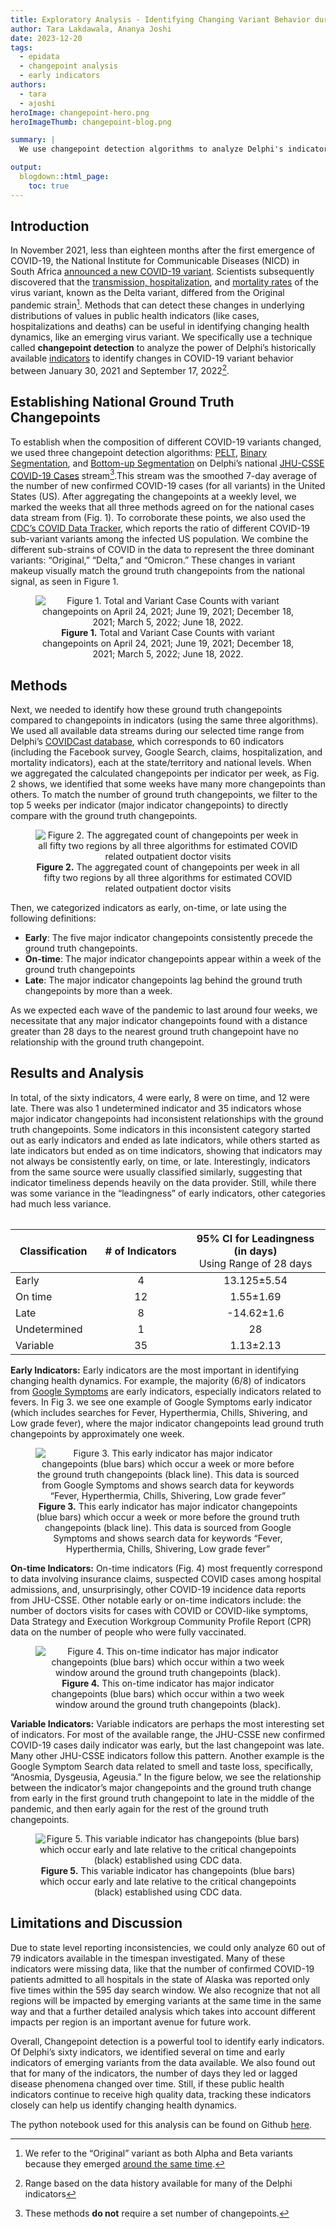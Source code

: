 ```yaml
---
title: Exploratory Analysis - Identifying Changing Variant Behavior during a Pandemic
author: Tara Lakdawala, Ananya Joshi
date: 2023-12-20
tags:
  - epidata
  - changepoint analysis
  - early indicators
authors:
  - tara
  - ajoshi
heroImage: changepoint-hero.png
heroImageThumb: changepoint-blog.png

summary: | 
  We use changepoint detection algorithms to analyze Delphi's indicators and classify them as early, on-time, late, undefined, or undetermined. 

output:
  blogdown::html_page:
    toc: true
---
```



## Introduction

In November 2021, less than eighteen months after the first emergence of COVID-19, the National Institute for Communicable Diseases (NICD) in South Africa [announced a new COVID-19 variant](https://www.nicd.ac.za/covid-19-update-delta-variant-in-south-africa/). Scientists subsequently discovered that the [transmission, hospitalization](https://www.yalemedicine.org/news/covid-19-variants-of-concern-omicron), and [mortality rates](https://www.ncbi.nlm.nih.gov/pmc/articles/PMC10125879/) of the virus variant, known as the Delta variant, differed from the Original pandemic strain^[We refer to the “Original” variant as both Alpha and Beta variants because they emerged [around the same time](https://www.verywellhealth.com/covid-variants-timeline-6741198#toc-b117-alpha).]. Methods that can detect these changes in underlying distributions of values in public health indicators (like cases, hospitalizations and deaths) can be useful in identifying changing health dynamics, like an emerging virus variant. We specifically use a technique called **changepoint detection** to analyze the power of Delphi’s historically available [indicators](https://cmu-delphi.github.io/delphi-epidata/api/covidcast_signals.html) to identify changes in COVID-19 variant behavior between January 30, 2021 and September 17, 2022^[Range based on the data history available for many of the Delphi indicators]. 

## Establishing National Ground Truth Changepoints

To establish when the composition of different COVID-19 variants changed, we used three changepoint detection algorithms: [PELT](https://centre-borelli.github.io/ruptures-docs/user-guide/detection/pelt/), [Binary Segmentation](https://centre-borelli.github.io/ruptures-docs/user-guide/detection/binseg/), and [Bottom-up Segmentation](https://centre-borelli.github.io/ruptures-docs/user-guide/detection/bottomup/) on Delphi’s national [JHU-CSSE COVID-19 Cases](https://cmu-delphi.github.io/delphi-epidata/api/covidcast-signals/jhu-csse.html) stream^[These methods **do not** require a set number of changepoints.].This stream was the smoothed 7-day average of the number of new confirmed COVID-19 cases (for all variants) in the United States (US). After aggregating the changepoints at a weekly level, we marked the weeks that all three methods agreed on for the national cases data stream from (Fig. 1). To corroborate these points, we also used the [CDC’s COVID Data Tracker](https://covid.cdc.gov/covid-data-tracker/#variant-proportions), which reports the ratio of different COVID-19 sub-variant variants among the infected US population. We combine the different sub-strains of COVID in the data to represent the three dominant variants: “Original,” “Delta,” and “Omicron.” These changes in variant makeup visually match the ground truth changepoints from the national signal, as seen in Figure 1.

<center>
![**Figure 1.** Total and Variant Case Counts with variant changepoints on April 24, 2021; June 19, 2021; December 18, 2021; March 5, 2022; June 18, 2022.](/blog/2023-12-20-changepoint_explore_files/image3.png)
</center>

## Methods

Next, we needed to identify how these ground truth changepoints compared to changepoints in indicators (using the same three algorithms). We used all available data streams during our selected time range from Delphi’s [COVIDCast database](https://cmu-delphi.github.io/delphi-epidata/), which corresponds to 60 indicators (including the Facebook survey, Google Search, claims, hospitalization, and mortality indicators), each at the state/territory and national levels. When we aggregated the calculated changepoints per indicator per week, as Fig. 2 shows, we identified that some weeks have many more changepoints than others. To match the number of ground truth changepoints, we filter to the top 5 weeks per indicator (major indicator changepoints) to directly compare with the ground truth changepoints. 

<center>
![**Figure 2.** The aggregated count of changepoints per week in all fifty two regions by all three algorithms for estimated COVID related outpatient doctor visits](/blog/2023-12-20-changepoint_explore_files/image5.png)</center>

Then, we categorized indicators as early, on-time, or late using the following definitions: 

- **Early**: The five major indicator changepoints consistently precede the ground truth changepoints. 
- **On-time**: The major indicator changepoints appear within a week of the ground truth changepoints
- **Late**: The  major indicator changepoints lag behind the ground truth changepoints by more than a week. 

As we expected each wave of the pandemic to last around four weeks, we necessitate that any major indicator changepoints found with a distance greater than 28 days to the nearest ground truth changepoint have no relationship with the ground truth changepoint.

## Results and Analysis

In total, of the sixty indicators, 4 were early, 8 were on time, and 12 were late. There was also 1 undetermined indicator and 35 indicators whose major indicator changepoints had inconsistent relationships with the ground truth changepoints. Some indicators in this inconsistent category started out as early indicators and ended as late indicators, while others started as late indicators but ended as on time indicators, showing that indicators may not always be consistently early, on time, or late. 
Interestingly, indicators from the same source were usually classified similarly, suggesting that indicator timeliness depends heavily on the data provider. Still, while there was some variance in the "leadingness" of early indicators, other categories had much less variance. 

<center>
<table>
|<span style='text-align: left;'>Classification</span>              | # of Indicators |95% CI for Leadingness (in days)  </br> <span style="font-weight:normal">Using Range of 28 days</span> |
|-----------------------|:----------------------:|:-----------------------------------:|
| Early            | 4     | 13.125±5.54                       |
| On time          | 12    | 1.55±1.69                         |
| Late             | 8     | -14.62±1.6                        |
| Undetermined    | 1     | 28                                |
| Variable        | 35    | 1.13±2.13                         |
</center>
</table>

**Early Indicators:** Early indicators are the most important in identifying changing health dynamics. For example, the majority (6/8) of indicators from [Google Symptoms](https://cmu-delphi.github.io/delphi-epidata/api/covidcast-signals/google-symptoms.html#symptom-set) are early indicators, especially indicators related to fevers. In Fig 3. we see one example of Google Symptoms early indicator (which includes searches for Fever, Hyperthermia, Chills, Shivering, and Low grade fever), where the major indicator changepoints lead ground truth changepoints by approximately one week.

<center>![**Figure 3.** This early indicator has major indicator changepoints (blue bars) which occur a week or more before the ground truth changepoints (black line). This data is sourced from Google Symptoms and shows search data for keywords “Fever, Hyperthermia, Chills, Shivering, Low grade fever”](/blog/2023-12-20-changepoint_explore_files/image2.png)</center>

**On-time Indicators:** On-time indicators (Fig. 4) most frequently correspond to data involving insurance claims, suspected COVID cases among hospital admissions, and, unsurprisingly, other COVID-19 incidence data reports from JHU-CSSE. Other notable early or on-time indicators include: the number of doctors visits for cases with COVID or COVID-like symptoms, Data Strategy and Execution Workgroup Community Profile Report (CPR) data on the number of people who were fully vaccinated.

<center>
![**Figure 4.** This on-time indicator has major indicator changepoints (blue bars) which occur within a two week window around the ground truth changepoints (black).](/blog/2023-12-20-changepoint_explore_files/image1.png)</center>

**Variable Indicators:** Variable indicators are perhaps the most interesting set of indicators. For most of the available range, the JHU-CSSE new confirmed COVID-19 cases daily indicator was early, but the last changepoint was late. Many other JHU-CSSE indicators follow this pattern. Another example is the Google Symptom Search data related to smell and taste loss, specifically, “Anosmia, Dysgeusia, Ageusia.” In the figure below, we see the relationship between the indicator’s major changepoints and the ground truth change from early in the first ground truth changepoint to late in the middle of the pandemic, and then early again for the rest of the ground truth changepoints.

<center>
![**Figure 5.** This variable indicator has changepoints (blue bars) which occur early and late relative to the critical changepoints (black) established using CDC data.](/blog/2023-12-20-changepoint_explore_files/image4.png)
</center>


## Limitations and Discussion

Due to state level reporting inconsistencies, we could only analyze 60 out of 79 indicators available in the timespan investigated. Many of these indicators were missing data, like that the number of confirmed COVID-19 patients admitted to all hospitals in the state of Alaska was reported only five times within the 595 day search window. We also recognize that not all regions will be impacted by emerging variants at the same time in the same way and that a further detailed analysis which takes into account different impacts per region is an important avenue for future work.

Overall, Changepoint detection is a powerful tool to identify early indicators. Of Delphi's sixty indicators, we identified several on time and early indicators of emerging variants from the data available. We also found out that for many of the indicators, the number of days they led or lagged disease phenomena changed over time. Still, if these public health indicators continue to receive high quality data, tracking these indicators closely can help us identify changing health dynamics. 

The python notebook used for this analysis can be found on Github [here](https://github.com/TaraLakdawala/covid-changepoint-detection-exploration).

